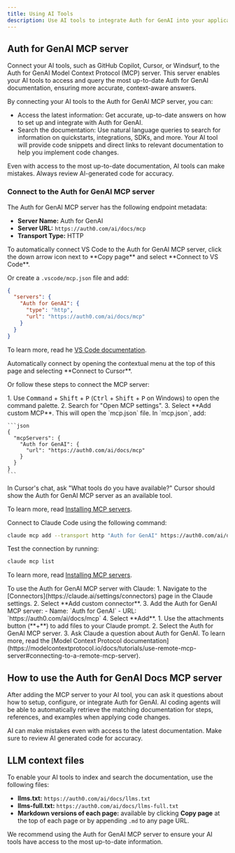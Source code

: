 ```yaml
---
title: Using AI Tools
description: Use AI tools to integrate Auth for GenAI into your application.
---
```


## Auth for GenAI MCP server
Connect your AI tools, such as GitHub Copilot, Cursor, or Windsurf, to the Auth for GenAI Model Context Protocol (MCP) server.
This server enables your AI tools to access and query the most up-to-date Auth for GenAI documentation, ensuring more accurate, context-aware answers.

By connecting your AI tools to the Auth for GenAI MCP server, you can:

- Access the latest information: Get accurate, up-to-date answers on how to set up and integrate with Auth for GenAI.
- Search the documentation: Use natural language queries to search for information on quickstarts, integrations, SDKs, and more. Your AI tool will provide code snippets and direct links to relevant documentation to help you implement code changes.

<Note>Even with access to the most up-to-date documentation, AI tools can make mistakes. Always review AI-generated code for accuracy.</Note>

### Connect to the Auth for GenAI MCP server
The Auth for GenAI MCP server has the following endpoint metadata:

- **Server Name:** Auth for GenAI
- **Server URL:** `https://auth0.com/ai/docs/mcp`
- **Transport Type:** HTTP


<Tabs>
<Tab title="VS Code">
<Tip>To automatically connect VS Code to the Auth for GenAI MCP server, click the down arrow icon next to **Copy page** and select **Connect to VS Code**.</Tip>

Or create a `.vscode/mcp.json` file and add:

```json
{
  "servers": {
    "Auth for GenAI": {
      "type": "http",
      "url": "https://auth0.com/ai/docs/mcp"
    }
  }
}
```

To learn more, read he [VS Code documentation](https://code.visualstudio.com/docs/copilot/chat/mcp-servers).
</Tab>

<Tab title="Cursor">
<Tip>Automatically connect by opening the contextual menu at the top of this page and selecting **Connect to Cursor**.</Tip>

Or follow these steps to connect the MCP server:

<Steps>
  <Step title="Open MCP settings">
    1. Use <kbd>Command</kbd> + <kbd>Shift</kbd> + <kbd>P</kbd> (<kbd>Ctrl</kbd> + <kbd>Shift</kbd> + <kbd>P</kbd> on Windows) to open the command palette.
    2. Search for "Open MCP settings".
    3. Select **Add custom MCP**. This will open the `mcp.json` file.
  </Step>
  <Step title="Configure the Auth for GenAI MCP server">
    In `mcp.json`, add:

    ```json
    {
      "mcpServers": {
        "Auth for GenAI": {
          "url": "https://auth0.com/ai/docs/mcp"
        }
      }
    }
    ```
  </Step>
  <Step title="Test the connection">
    In Cursor's chat, ask "What tools do you have available?" Cursor should show the Auth for GenAI MCP server as an available tool.
  </Step>
</Steps>

To learn more, read [Installing MCP servers](https://docs.cursor.com/en/context/mcp#installing-mcp-servers).
</Tab>

<Tab title="Claude Code">
Connect to Claude Code using the following command:

```bash
claude mcp add --transport http "Auth for GenAI" https://auth0.com/ai/docs/mcp
```

Test the connection by running:

```bash
claude mcp list
```

To learn more, read [Installing MCP servers](https://docs.anthropic.com/en/docs/claude-code/mcp#installing-mcp-servers).
</Tab>

<Tab title="Claude">
To use the Auth for GenAI MCP server with Claude:
<Steps>
  <Step title="Add the Auth for GenAI MCP server to Claude">
    1. Navigate to the [Connectors](https://claude.ai/settings/connectors) page in the Claude settings. 
    2. Select **Add custom connector**.
    3. Add the Auth for GenAI MCP server:
      - Name: `Auth for GenAI`
      - URL: `https://auth0.com/ai/docs/mcp`
    4. Select **Add**.
  </Step>
  <Step title="Access the MCP server in your chat">
    1. Use the attachments button (**+**) to add files to your Claude prompt.
    2. Select the Auth for GenAI MCP server.
    3. Ask Claude a question about Auth for GenAI.
  </Step>
</Steps>
To learn more, read the [Model Context Protocol documentation](https://modelcontextprotocol.io/docs/tutorials/use-remote-mcp-server#connecting-to-a-remote-mcp-server).
</Tab>
</Tabs>


## How to use the Auth for GenAI Docs MCP server
After adding the MCP server to your AI tool, you can ask it questions about how to setup, configure, or integrate Auth for GenAI. AI coding agents will be able to automatically retrieve the matching documentation for steps, references, and examples when applying code changes. 


<Note>AI can make mistakes even with access to the latest documentation. Make sure to review AI generated code for accuracy.</Note>

## LLM context files
To enable your AI tools to index and search the documentation, use the following files:

- **llms.txt:** `https://auth0.com/ai/docs/llms.txt`
- **llms-full.txt:** `https://auth0.com/ai/docs/llms-full.txt`
- **Markdown versions of each page:** available by clicking **Copy page** at the top of each page or by appending `.md` to any page URL.

We recommend using the Auth for GenAI MCP server to ensure your AI tools have access to the most up-to-date information.